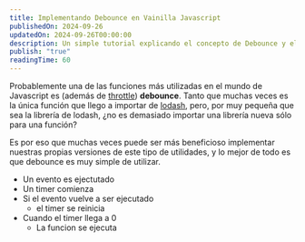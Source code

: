 ```yaml
---
title: Implementando Debounce en Vainilla Javascript
publishedOn: 2024-09-26
updatedOn: 2024-09-26T00:00:00
description: Un simple tutorial explicando el concepto de Debounce y el como implementarlo en vainilla Javascript
publish: "true"
readingTime: 60
---
```



Probablemente una de las funciones más utilizadas en el mundo de Javascript es (además de [throttle](/blog/implementing-throttle-in-vanilla-javascript)) **debounce**. Tanto que muchas veces es la única función que llego a importar de [lodash](https://lodash.com/), pero, por muy pequeña que sea la librería de lodash, ¿no es demasiado importar una librería nueva sólo para una función?

Es por eso que muchas veces puede ser más beneficioso implementar nuestras propias versiones de este tipo de utilidades, y lo mejor de todo es que debounce es muy simple de utilizar.

- Un evento es ejectutado
- Un timer comienza
- Si el evento vuelve a ser ejecutado
	- el timer se reinicia
- Cuando el timer llega a 0
	- La funcion se ejecuta
